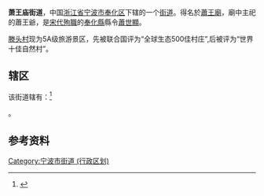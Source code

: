 {{中国乡级行政区|33/02/13/005/000}}
'''萧王庙街道'''，中国[[浙江省|浙江省]][[宁波市|宁波市]][[奉化区|奉化区]]下辖的一个[[街道_(行政区划)|街道]]。得名於[[蕭王廟|蕭王廟]]，廟中主祀的蕭王爺，是[[宋代|宋代]][[殉職|殉職]]的[[奉化縣|奉化縣]]縣令[[蕭世顯|蕭世顯]]。

[[滕头村|滕头村]]现为5A级旅游景区，先被联合国评为“全球生态500佳村庄”,后被评为“世界十佳自然村”。

==辖区==
该街道辖有：<ref>{{PRC admin/ref sgc|33/02/13/005/000}}</ref>

{{PRC admin/children|33/02/13/005/000}}。

== 参考资料 ==

{{reflist}}

{{PRC admin/navcat|33/02/13/005/000}}
[[Category:宁波市街道_(行政区划)|Category:宁波市街道 (行政区划)]]